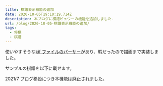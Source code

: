 ```yaml
---
title: 棋譜表示機能の追加
date: 2020-10-05T19:10:19.714Z
description: 本ブログに棋譜ビュワーの機能を追加しました．
url: /blog/2020-10-05-棋譜表示機能の追加/
tags:
  - 将棋
  - 棋譜
---
```


使いやすそうな[kif ファイルのパーサー](https://github.com/na2hiro/json-kifu-format)があり、暇だったので描画まで実装しました。

サンプルの棋譜を以下に載せます。

2021/7 ブログ移設につき本機能は廃止されました。
